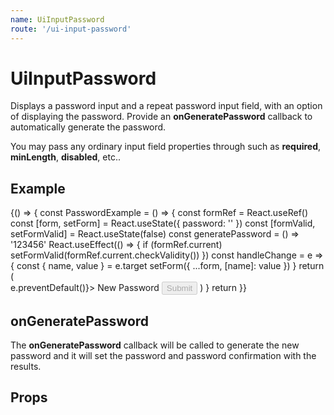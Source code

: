 ```yaml
---
name: UiInputPassword
route: '/ui-input-password'
---
```



# UiInputPassword

Displays a password input and a repeat password input field, with an option of displaying the password. Provide an **onGeneratePassword** callback to automatically generate the password.

You may pass any ordinary input field properties through such as **required**, **minLength**, **disabled**, etc..

## Example

<Playground>
  {() => {
    const PasswordExample = () => {
      const formRef = React.useRef()
      const [form, setForm] = React.useState({ password: '' })
      const [formValid, setFormValid] = React.useState(false)
      const generatePassword = () => '123456'
      React.useEffect(() => {
        if (formRef.current) setFormValid(formRef.current.checkValidity())
      })
      const handleChange = e => {
        const { name, value } = e.target
        setForm({ ...form, [name]: value })
      }
      return (
        <form ref={formRef} onSubmit={e => e.preventDefault()}>
          <Label>New Password</Label>
          <UiInputPassword
            name="password"
            label="Password"
            onChange={handleChange}
            value={form.password}
            minLength={5}
            required
            onGeneratePassword={generatePassword}
          />
          <Button color="link" type="submit" disabled={!formValid}>
            Submit
          </Button>
        </form>
      )
    }
    return <PasswordExample />
  }}
</Playground>

## onGeneratePassword

The **onGeneratePassword** callback will be called to generate the new password and it will set the password and password confirmation with the results.

## Props

<Props of={UiInputPassword} />
